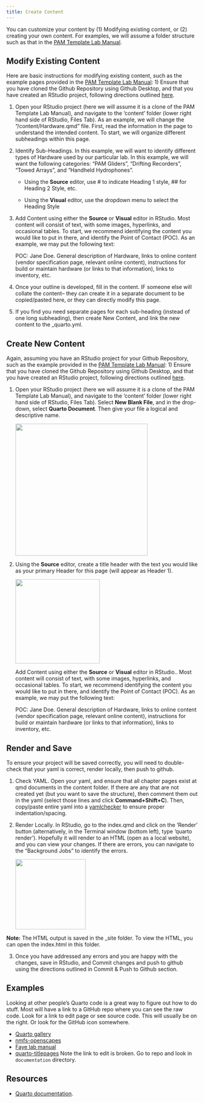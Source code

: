 ```yaml
---
title: Create Content
---
```


You can customize your content by (1) Modifying existing content, or (2) creating your own content. For examples, we will assume a folder structure such as that in the [PAM Template Lab Manual](https://github.com/nmfs-ost/PAM_template_lab_manual){target="_blank"}.

## Modify Existing Content

Here are basic instructions for modifying existing content, such as the example pages provided in the [PAM Template Lab Manual](https://github.com/nmfs-ost/PAM_template_lab_manual){target="_blank"}: 1) Ensure that you have cloned the Github Repository using Github Desktop, and that you have created an RStudio project, following directions outlined [here](https://sael-swfsc.github.io/OpenScience/content/GithubDesktop.html){target="_blank"}.

1)  Open your RStudio project (here we will assume it is a clone of the PAM Template Lab Manual), and navigate to the 'content' folder (lower right hand side of RStudio, Files Tab). As an example, we will change the "/content/Hardware.qmd" file. First, read the information in the page to understand the intended content. To start, we will organize different subheadings within this page.

2)  Identify Sub-Headings. In this example, we will want to identify different types of Hardware used by our particular lab. In this example, we will want the following categories: "PAM Gliders", "Drifting Recorders", "Towed Arrays", and "Handheld Hydrophones".

    -   Using the **Source** editor, use \# to indicate Heading 1 style, \## for Heading 2 Style, etc.

    -   Using the **Visual** editor, use the dropdown menu to select the Heading Style

3)  Add Content using either the **Source** or **Visual** editor in RStudio. Most content will consist of text, with some images, hyperlinks, and occasional tables. To start, we recommend identifying the content you would like to put in there, and identify the Point of Contact (POC). As an example, we may put the following text:

    POC: Jane Doe. General description of Hardware, links to online content (vendor specification page, relevant online content), instructions for build or maintain hardware (or links to that information), links to inventory, etc.

4)  Once your outline is developed, fill in the content. IF someone else will collate the content– they can create it in a separate document to be copied/pasted here, or they can directly modify this page.

5)  If you find you need separate pages for each sub-heading (instead of one long subheading), then create New Content, and link the new content to the \_quarto.yml.

## Create New Content

Again, assuming you have an RStudio project for your Github Repository, such as the example provided in the [PAM Template Lab Manual](https://github.com/nmfs-ost/PAM_template_lab_manual){target="_blank"}: 1) Ensure that you have cloned the Github Repository using Github Desktop, and that you have created an RStudio project, following directions outlined [here](https://sael-swfsc.github.io/OpenScience/content/GithubDesktop.html).

1.  Open your RStudio project (here we will assume it is a clone of the PAM Template Lab Manual), and navigate to the 'content' folder (lower right hand side of RStudio, Files Tab). Select **New Blank File**, and in the drop-down, select **Quarto Document**. Then give your file a logical and descriptive name.

    ![](images/newQuartoDoc.JPG){width="348"}

2.  Using the **Source** editor, create a title header with the text you would like as your primary Header for this page (will appear as Header 1).

    ![](images/newPageTitle.JPG){width="222"}

    Add Content using either the **Source** or **Visual** editor in RStudio.. Most content will consist of text, with some images, hyperlinks, and occasional tables. To start, we recommend identifying the content you would like to put in there, and identify the Point of Contact (POC). As an example, we may put the following text:

    POC: Jane Doe. General description of Hardware, links to online content (vendor specification page, relevant online content), instructions for build or maintain hardware (or links to that information), links to inventory, etc.

## Render and Save

To ensure your project will be saved correctly, you will need to double-check that your yaml is correct, render locally, then push to github.

1.  Check YAML. Open your yaml, and ensure that all chapter pages exist at qmd documents in the content folder. If there are any that are not created yet (but you want to save the structure), then comment them out in the yaml (select those lines and click **Command+Shift+C**). Then, copy/paste entire yaml into a [yamlchecker](https://yamlchecker.com/) to ensure proper indentation/spacing.

2.  Render Locally. In RStudio, go to the index.qmd and click on the 'Render' button (alternatively, in the Terminal window (bottom left), type 'quarto render'). Hopefully it will render to an HTML (open as a local website), and you can view your changes. If there are errors, you can navigate to the "Background Jobs" to identify the errors.

    ![](images/render.JPG){width="185"}
    
::: callout-important
**Note:** The HTML output is saved in the _site folder. To view the HTML, you can open the index.html in this folder.
:::

3.  Once you have addressed any errors and you are happy with the changes, save in RStudio, and Commit changes and push to github using the directions outlined in Commit & Push to Github section.

## Examples

Looking at other people's Quarto code is a great way to figure out how to do stuff. Most will have a link to a GitHub repo where you can see the raw code. Look for a link to edit page or see source code. This will usually be on the right. Or look for the GitHub icon somewhere.

-   [Quarto gallery](https://quarto.org/docs/gallery/){target="_blank"}
-   [nmfs-openscapes](https://nmfs-openscapes.github.io/){target="_blank"}
-   [Faye lab manual](https://thefaylab.github.io/lab-manual/){target="_blank"}
-   [quarto-titlepages](https://nmfs-opensci.github.io/quarto_titlepages/){target="_blank"} Note the link to edit is broken. Go to repo and look in `documentation` directory.

## Resources

-   [Quarto documentation](https://quarto.org/docs/guide/){target="_blank"}.
